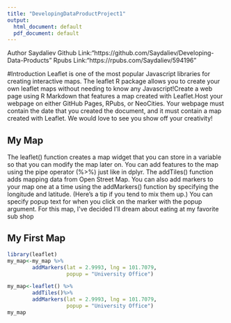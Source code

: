 ```yaml
---
title: "DevelopingDataProductProject1"
output:
  html_document: default
  pdf_document: default
---
```

Author Saydaliev 
Github Link:"https://github.com/Saydaliev/Developing-Data-Products"
Rpubs Link:"https://rpubs.com/Saydaliev/594196"

#Introduction
Leaflet is one of the most popular Javascript libraries for creating interactive maps. The leaflet R package allows you to create your own leaflet maps without needing to know any Javascript!Create a web page using R Markdown that features a map created with Leaflet.Host your webpage on either GitHub Pages, RPubs, or NeoCities.
Your webpage must contain the date that you created the document, and it must contain a map created with Leaflet. We would love to see you show off your creativity!

## My Map

The leaflet() function creates a map widget that you can store in a variable so that you can modify the map later on. You can add features to the map using the pipe operator (%>%) just like in dplyr. The addTiles() function adds mapping data from Open Street Map. You can also add markers to your map one at a time using the addMarkers() function by specifying the longitude and latitude. (Here’s a tip if you tend to mix them up.) You can specify popup text for when you click on the marker with the popup argument. For this map, I’ve decided I’ll dream about eating at my favorite sub shop

## My First Map
```r
library(leaflet)
my_map<-my_map %>%
        addMarkers(lat = 2.9993, lng = 101.7079, 
                   popup = "University Office")

my_map<-leaflet() %>%
        addTiles()%>%
        addMarkers(lat = 2.9993, lng = 101.7079, 
                   popup = "University Office")
my_map
```
















